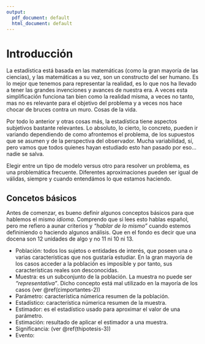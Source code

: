 ```yaml
---
output:
  pdf_document: default
  html_document: default
---
```

# Introducción {#intro-1}

La estadística está basada en las matemáticas (como la gran mayoría de las ciencias), y las matemáticas a su vez, son un constructo del ser humano. Es lo mejor que tenemos para representar la realidad, es lo que nos ha llevado a tener las grandes invenciones y avances de nuestra era. A veces esta simplificación funciona tan bien como la realidad misma, a veces no tanto, mas no es relevante para el objetivo del problema y a veces nos hace chocar de bruces contra un muro. Cosas de la vida.

Por todo lo anterior y otras cosas más, la estadística tiene aspectos subjetivos bastante relevantes. Lo absoluto, lo cierto, lo concreto, pueden ir variando dependiendo de como afrontemos el problema, de los supuestos que se asumen y de la perspectiva del observador. Mucha variabilidad, sí, pero vamos que todos quienes hayan estudiado esto han pasado por eso... nadie se salva.

Elegir entre un tipo de modelo versus otro para resolver un problema, es una problemática frecuente. Diferentes aproximaciones pueden ser igual de válidas, siempre y cuando entendámos lo que estamos haciendo.


## Concetos básicos {#cbasicos-1}

Antes de comenzar, es bueno definir algunos conceptos básicos para que hablemos el mismo *idioma*. Comprendo que si lees esto hablas español, pero me refiero a aunar criterios y *"hablar de lo mismo"* cuando estemos defininiendo o haciendo algunos análisis. Que en el fondo es decir que una docena son 12 unidades de algo y no 11 ni 10 ni 13.

- Población: todos los sujetos o entidades de interés, que poseen una o varias características que nos gustaría estudiar. En la gran mayoría de los casos acceder a la población es imposible y por tanto, sus características reales son desconocidas.
- Muestra: es un subconjunto de la población. La muestra no puede ser *"representativa"*. Dicho concepto está mal utilizado en la mayoría de los casos (ver \@ref(cimportantes-2))
- Parámetro: característica númerica resumen de la población.
- Estadístico: característica númerica resumen de la muestra.
- Estimador: es el estadístico usado para aproximar el valor de una parámetro.
- Estimación: resultado de aplicar el estimador a una muestra.
- Significancia: (ver \@ref(thipotesis-3))
- Evento:


